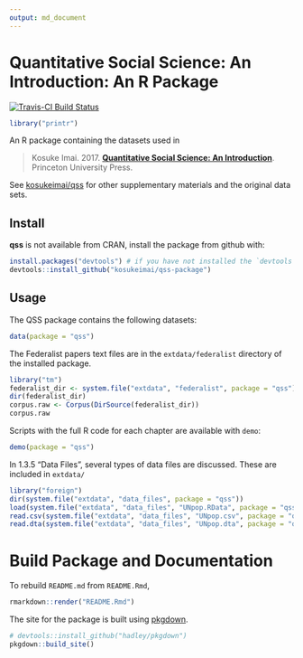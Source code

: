 ```yaml
---
output: md_document
---
```

<!-- DO NOT EDIT README.md directly. Edit README.Rmd -->

# Quantitative Social Science: An Introduction: An R Package

[![Travis-CI Build Status](https://travis-ci.org/kosukeimai/qss-package.svg?branch=master)](https://travis-ci.org/kosukeimai/qss-package)


```r
library("printr")
```

An R package containing the datasets used in

> Kosuke Imai. 2017. **[Quantitative Social Science: An Introduction](http://press.princeton.edu/titles/11025.html)**. Princeton University Press.

See [kosukeimai/qss](https://github.com/kosukeimai/qss) for other supplementary materials
and the original data sets.

## Install

**qss** is not available from CRAN, install the package from github with:
```r
install.packages("devtools") # if you have not installed the `devtools` package
devtools::install_github("kosukeimai/qss-package")
```

## Usage

The QSS package contains the following datasets:
```r
data(package = "qss")
```


The Federalist papers text files are in the `extdata/federalist` directory of the installed package.
```r
library("tm")
federalist_dir <- system.file("extdata", "federalist", package = "qss")
dir(federalist_dir)
corpus.raw <- Corpus(DirSource(federalist_dir))
corpus.raw
```

Scripts with the full R code for each chapter are available with `demo`:
```r
demo(package = "qss")
```

In 1.3.5 "Data Files", several types of data files are discussed.
These are included in `extdata/`
```r
library("foreign")
dir(system.file("extdata", "data_files", package = "qss"))
load(system.file("extdata", "data_files", "UNpop.RData", package = "qss"))
read.csv(system.file("extdata", "data_files", "UNpop.csv", package = "qss"))
read.dta(system.file("extdata", "data_files", "UNpop.dta", package = "qss"))
```

# Build Package and Documentation

To rebuild `README.md` from `README.Rmd`,
```r
rmarkdown::render("README.Rmd")
```

The site for the package is built using [pkgdown](https://github.com/hadley/pkgdown).
```r
# devtools::install_github("hadley/pkgdown")
pkgdown::build_site()
```
